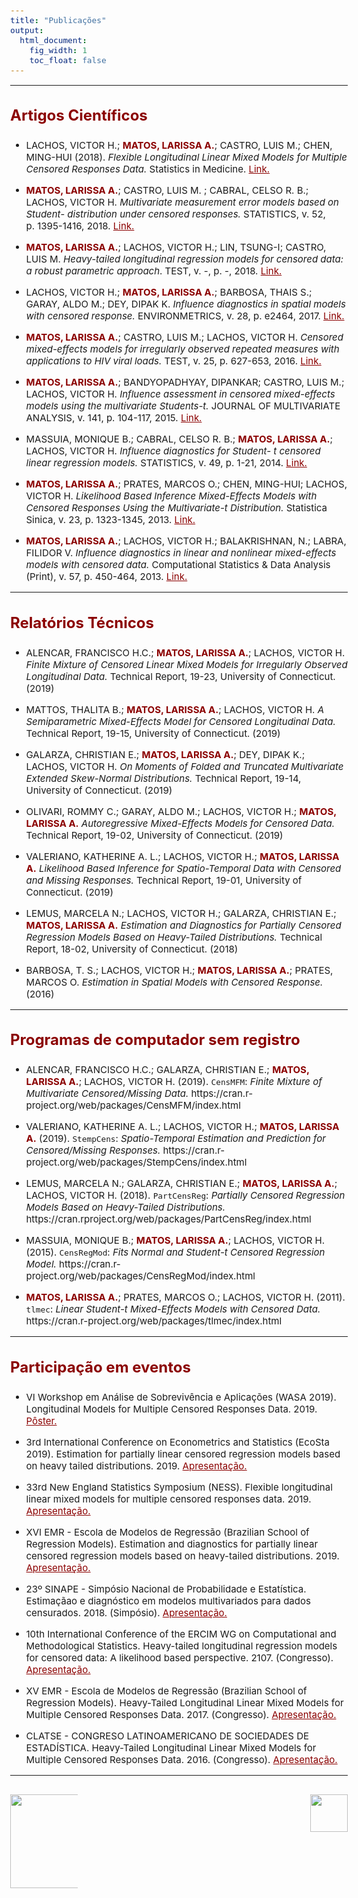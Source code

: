 ```yaml
---
title: "Publicações"
output:
  html_document:
    fig_width: 1
    toc_float: false    
---
```


<style type="text/css">
.nav.navbar-nav.navbar-right a {
    color: white;
}
.navbar {
  background-color:maroon;
  border-color:black;
  icon-color:white;
}
.navbar-brand {
color:black!important;
}
body{ /* Normal  */
      font-size: 15px;
  }
h1.title {
  font-size: 32px;
}
h3 { /* Header 3 */
  font-size: 24px;
  color: DarkRed;
}
</style>

<style>
a:link {
    color: darkred;
}
a:visited {
    color: darkred;
}
a:hover {
    color: blue;
}
.column-f1{
  float: left;
  width: 20%;
  text-align: left;
}
.column-f2{
  float: right;
  width: 20%;
  text-align: right;
}
</style>

----

### **Artigos Científicos**

- LACHOS, VICTOR H.; <span style="color:darkred"> **MATOS, LARISSA A.**</span>; CASTRO, LUIS M.; CHEN, MING-HUI (2018). *Flexible Longitudinal Linear Mixed Models for Multiple Censored Responses Data.* Statistics in Medicine. [Link.](https://onlinelibrary.wiley.com/doi/abs/10.1002/sim.8017) \medskip
</br>

- <span style="color:darkred"> **MATOS, LARISSA A.**</span>; CASTRO, LUIS M. ; CABRAL, CELSO R. B.; LACHOS, VICTOR H. *Multivariate measurement error models based on Student- distribution under censored responses.* STATISTICS, v. 52, p. 1395-1416, 2018. [Link.](https://www.tandfonline.com/doi/abs/10.1080/02331888.2018.1527841) \medskip
</br>

- <span style="color:darkred"> **MATOS, LARISSA A.**</span>; LACHOS, VICTOR H.; LIN, TSUNG-I; CASTRO, LUIS M. *Heavy-tailed longitudinal regression models for censored data: a robust parametric approach*. TEST, v. -, p. -, 2018. [Link.](https://link.springer.com/article/10.1007/s11749-018-0603-5) \medskip
</br>

- LACHOS, VICTOR H.; <span style="color:darkred"> **MATOS, LARISSA A.**</span>; BARBOSA, THAIS S.; GARAY, ALDO M.; DEY, DIPAK K. *Influence diagnostics in spatial models with censored response.* ENVIRONMETRICS, v. 28, p. e2464, 2017. [Link.](https://onlinelibrary.wiley.com/doi/abs/10.1002/env.2464)\medskip
</br>

- <span style="color:darkred"> **MATOS, LARISSA A.**</span>; CASTRO, LUIS M.; LACHOS, VICTOR H. *Censored mixed-effects models for irregularly observed repeated measures with applications to HIV viral loads.* TEST, v. 25, p. 627-653, 2016. [Link.](https://link.springer.com/article/10.1007/s11749-016-0486-2)\medskip
</br>

- <span style="color:darkred"> **MATOS, LARISSA A.**</span>; BANDYOPADHYAY, DIPANKAR; CASTRO, LUIS M.; LACHOS, VICTOR H. *Influence assessment in censored mixed-effects models using the multivariate Students-t.* JOURNAL OF MULTIVARIATE ANALYSIS, v. 141, p. 104-117, 2015. [Link.](https://www.sciencedirect.com/science/article/pii/S0047259X15001591)\medskip
</br>

- MASSUIA, MONIQUE B.; CABRAL, CELSO R. B.; <span style="color:darkred"> **MATOS, LARISSA A.**</span>; LACHOS, VICTOR H. *Influence diagnostics for Student- t censored linear regression models.* STATISTICS, v. 49, p. 1-21, 2014. [Link.](https://www.tandfonline.com/doi/abs/10.1080/02331888.2014.958489) \medskip
</br>

- <span style="color:darkred"> **MATOS, LARISSA A.**</span>; PRATES, MARCOS O.; CHEN, MING-HUI; LACHOS, VICTOR H. *Likelihood Based Inference Mixed-Effects Models with Censored Responses Using the Multivariate-t Distribution.* Statistica Sinica, v. 23, p. 1323-1345, 2013. [Link.](https://www.jstor.org/stable/24310797?casa_token=M6ta3whn1KwAAAAA:ufWMXvGQRiHve3_lOgpXTDp8hJTCk-I4_YNUet8rY0iSpveLNEsLkarqhji6npYGYRYYnL919UoaQ9qS356eu0cCTQ2l1RaEMgU_Vk-RDql_CfEPYWkd#metadata_info_tab_contents) \medskip
</br>

- <span style="color:darkred"> **MATOS, LARISSA A.**</span>; LACHOS, VICTOR H.; BALAKRISHNAN, N.; LABRA, FILIDOR V. *Influence diagnostics in linear and nonlinear mixed-effects models with censored data.* Computational Statistics & Data Analysis (Print), v. 57, p. 450-464, 2013. [Link.](https://www.sciencedirect.com/science/article/pii/S0167947312002629) \medskip
</br>

----

### **Relatórios Técnicos**


- ALENCAR, FRANCISCO H.C.; <span style="color:darkred"> **MATOS, LARISSA A.**</span>;  LACHOS, VICTOR H.	*Finite Mixture of Censored Linear Mixed Models for Irregularly Observed Longitudinal Data.* Technical Report, 19-23, University of Connecticut. (2019)\medskip
</br>

- MATTOS,	THALITA B.; <span style="color:darkred"> **MATOS, LARISSA A.**</span>; LACHOS, VICTOR H.	*A Semiparametric Mixed-Effects Model for Censored Longitudinal Data.* Technical Report, 19-15, University of Connecticut. (2019)\medskip
</br>

- GALARZA, CHRISTIAN E.; <span style="color:darkred"> **MATOS, LARISSA A.**</span>; DEY, DIPAK K.; LACHOS, VICTOR H.	*On Moments of Folded and Truncated Multivariate Extended Skew-Normal Distributions.* Technical Report, 19-14, University of Connecticut. (2019)\medskip
</br>

- OLIVARI, ROMMY C.; GARAY, ALDO M.; LACHOS, VICTOR H.; <span style="color:darkred"> **MATOS, LARISSA A.**</span> *Autoregressive Mixed-Effects Models for Censored Data.* Technical Report, 19-02, University of Connecticut. (2019)\medskip
</br>

- VALERIANO, KATHERINE A. L.; LACHOS, VICTOR H.; <span style="color:darkred"> **MATOS, LARISSA A.**</span> *Likelihood Based Inference for Spatio-Temporal Data with Censored and Missing Responses.* Technical Report, 19-01, University of Connecticut. (2019)\medskip
</br>

- LEMUS, MARCELA N.; LACHOS, VICTOR H.; GALARZA, CHRISTIAN E.; <span style="color:darkred"> **MATOS, LARISSA A.**</span> *Estimation and Diagnostics for Partially Censored Regression Models Based on Heavy-Tailed Distributions.* Technical Report, 18-02, University of Connecticut. (2018)\medskip
</br>

- BARBOSA, T. S.; LACHOS, VICTOR H.; <span style="color:darkred"> **MATOS, LARISSA A.**</span>; PRATES, MARCOS O. *Estimation in Spatial Models with Censored Response.* (2016) \medskip
</br>

---- 

### **Programas de computador sem registro**

- ALENCAR, FRANCISCO H.C.; GALARZA, CHRISTIAN E.; <span style="color:darkred"> **MATOS, LARISSA A.**</span>; LACHOS, VICTOR H. (2019). `CensMFM`: *Finite Mixture of Multivariate Censored/Missing Data.*
https://cran.r-project.org/web/packages/CensMFM/index.html \medskip
</br>


- VALERIANO, KATHERINE A. L.; LACHOS, VICTOR H.; <span style="color:darkred"> **MATOS, LARISSA A.**</span> (2019). `StempCens`: *Spatio-Temporal Estimation and Prediction for Censored/Missing Responses.*
https://cran.r-project.org/web/packages/StempCens/index.html \medskip
</br>

- LEMUS, MARCELA N.; GALARZA, CHRISTIAN E.; <span style="color:darkred"> **MATOS, LARISSA A.**</span>; LACHOS, VICTOR H. (2018). `PartCensReg`: *Partially Censored Regression Models Based on Heavy-Tailed Distributions.* https://cran.rproject.org/web/packages/PartCensReg/index.html \medskip
</br>

- MASSUIA, MONIQUE B.; <span style="color:darkred"> **MATOS, LARISSA A.**</span>; LACHOS, VICTOR H. (2015). `CensRegMod`: *Fits Normal and Student-t Censored Regression Model.*
https://cran.r-project.org/web/packages/CensRegMod/index.html \medskip
</br>

- <span style="color:darkred"> **MATOS, LARISSA A.**</span>; PRATES, MARCOS O.; LACHOS, VICTOR H. (2011). `tlmec`: *Linear Student-t Mixed-Effects Models with Censored Data.* 
https://cran.r-project.org/web/packages/tlmec/index.html \medskip
</br>

---- 

### **Participação em eventos**

- VI Workshop em Análise de Sobrevivência e Aplicações (WASA 2019). Longitudinal Models for Multiple Censored Responses Data. 2019. [Pôster.](Apresentacoes/19_Wasa.pdf) 

- 3rd International Conference on Econometrics and Statistics (EcoSta 2019). Estimation for partially linear censored regression models based on heavy tailed distributions. 2019. [Apresentação.](Apresentacoes/19_EcoSta.pdf) \medskip

- 33rd New England Statistics Symposium (NESS). Flexible longitudinal linear mixed models for multiple censored responses data. 2019. [Apresentação.](Apresentacoes/19_NESS.pdf) \medskip 

- XVI EMR - Escola de Modelos de Regressão (Brazilian School of Regression Models). Estimation and diagnostics for partially linear censored regression models based on heavy-tailed distributions. 2019. [Apresentação.](Apresentacoes/19_EMR.pdf) \medskip 

- 23º SINAPE - Simpósio Nacional de Probabilidade e Estatística. Estimaçãao e diagnóstico em modelos multivariados para dados censurados. 2018. (Simpósio). [Apresentação.](Apresentacoes/18_SINAPE.pdf) \medskip
</br>

- 10th International Conference of the ERCIM WG on Computational and Methodological Statistics. Heavy-tailed longitudinal regression models for censored data: A likelihood based perspective. 2107. (Congresso). [Apresentação.](Apresentacoes/17_CMStatistics.pdf) \medskip
</br>

- XV EMR - Escola de Modelos de Regressão (Brazilian School of Regression Models). Heavy-Tailed Longitudinal Linear Mixed Models for Multiple Censored Responses Data. 2017. (Congresso). [Apresentação.](Apresentacoes/17_EMR.pdf) \medskip
</br>

- CLATSE - CONGRESO LATINOAMERICANO DE SOCIEDADES DE ESTADÍSTICA. Heavy-Tailed Longitudinal Linear Mixed Models for Multiple Censored Responses Data. 2016. (Congresso). [Apresentação.](Apresentacoes/16_CLATSE.pdf) \medskip
</br>

----

<div id="footer">
<p>
<div class="column-f1">
![](imagens/logo-unicamp1.png){width=150px}
</div>
<div class="column-f2">
![](imagens/logoimecc1.png){width=60px}
</div>
</p>
</div>
